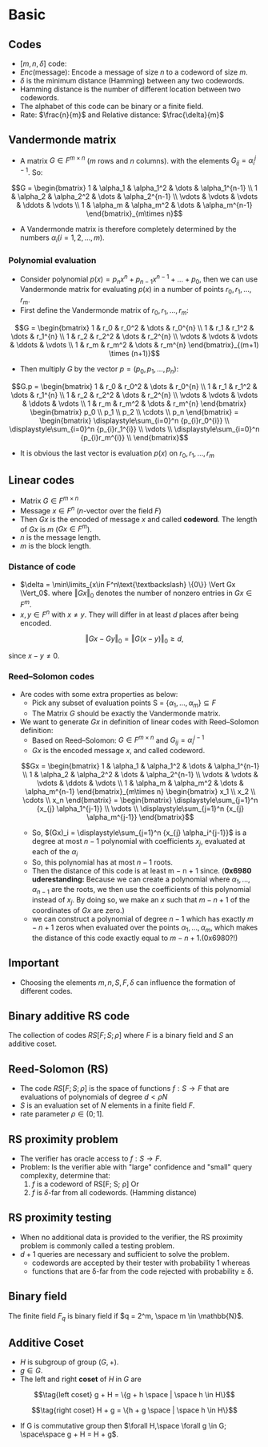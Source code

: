 # Basic
## Codes
- $[m, n , \delta]$ code:
- $Enc(\text{message})$: Encode a message of size $n$ to a codeword of size $m$.
- $\delta$ is the minimum distance (Hamming) between any two codewords.
- Hamming distance is the number of different location between two codewords.
- The alphabet of this code can be binary or a finite field.
- Rate: $\frac{n}{m}$ and Relative distance:  $\frac{\delta}{m}$

##  Vandermonde matrix
- A matrix $G \in F^{m \times n}$ ($m$ rows and $n$ columns). with the elements $G_{ij} = \alpha_i^{j-1}$. So:
```math
G =
\begin{bmatrix}
   1 & \alpha_1 & \alpha_1^2 & \dots & \alpha_1^{n-1} \\
   1 & \alpha_2 & \alpha_2^2 & \dots & \alpha_2^{n-1} \\
   \vdots & \vdots & \vdots & \ddots & \vdots \\
   1 & \alpha_m & \alpha_m^2 & \dots & \alpha_m^{n-1}
\end{bmatrix}_{m\times n}
```

- A Vandermonde matrix is ​​therefore completely determined by the numbers $\alpha_{i}(i=1,2,\ldots ,m)$.
### Polynomial evaluation
- Consider polynomial $p(x) = p_nx^n + p_{n-1}x^{n-1}+\dots + p_0$, then we can use Vandermonde matrix for evaluating $p(x)$ in a number of points $r_0, r_1, \dots, r_m$.
- First define the Vandermonde matrix of $r_0, r_1, \dots, r_m$:

```math
G =
\begin{bmatrix}
   1 & r_0 & r_0^2 & \dots & r_0^{n} \\
   1 & r_1 & r_1^2 & \dots & r_1^{n} \\
   1 & r_2 & r_2^2 & \dots & r_2^{n} \\
   \vdots & \vdots & \vdots & \ddots & \vdots \\
   1 & r_m & r_m^2 & \dots & r_m^{n}
\end{bmatrix}_{(m+1) \times (n+1)}
```

- Then multiply $G$ by the vector $p = (p_0, p_1, \dots,p_n)$:

```math
G.p =
\begin{bmatrix}
   1 & r_0 & r_0^2 & \dots & r_0^{n} \\
   1 & r_1 & r_1^2 & \dots & r_1^{n} \\
   1 & r_2 & r_2^2 & \dots & r_2^{n} \\
   \vdots & \vdots & \vdots & \ddots & \vdots \\
   1 & r_m & r_m^2 & \dots & r_m^{n}
\end{bmatrix}
\begin{bmatrix}
   p_0 \\
   p_1 \\
   p_2 \\
   \cdots \\
   p_n 
\end{bmatrix}
=
\begin{bmatrix}
   \displaystyle\sum_{i=0}^n {p_{i}r_0^{i}} \\
   \displaystyle\sum_{i=0}^n {p_{i}r_1^{i}} \\
   \vdots \\
   \displaystyle\sum_{i=0}^n {p_{i}r_m^{i}} \\
\end{bmatrix}
```

- It is obvious the last vector is evaluation $p(x)$ on $r_0, r_1, \dots, r_m$

## Linear codes
- Matrix $G \in F^{m \times n}$
- Message $x \in F^{n}$ ($n$-vector over the field $F$)
- Then $Gx$ is the encoded of message $x$ and called **codeword**. The length of $Gx$ is $m$ ($Gx \in F^m$).
- $n$ is the message length.
- $m$ is the block length.

### Distance of code
- $\delta = \min\limits_{x\in F^n\text{\textbackslash} \{0\}} \Vert Gx \Vert_0$. where $\Vert Gx \Vert_0$ denotes the number of nonzero entries in $Gx \in F^m$.
- $x, y \in F^n$ with $x \not = y$. They will differ in at least $d$ places after being encoded.
```math
\Vert Gx - Gy \Vert_0 = \Vert G(x-y) \Vert_0 \geqslant d,
```
since $x-y \not = 0$.

### Reed–Solomon codes
- Are codes with some extra properties as below:
   - Pick any subset of evaluation points S = $\{\alpha_1, \dots, \alpha_m\} \subseteq F$
   - The Matrix $G$ should be exactly the Vandermonde matrix.
- We want to generate $Gx$ in definition of linear codes with Reed–Solomon definition:
    - Based on Reed–Solomon: $G \in F^{m×n}$ and $G_{ij} = α_{i}^{j−1}$
    - $Gx$ is the encoded message $x$, and called codeword.
    ```math
    Gx = 
    \begin{bmatrix}
        1 & \alpha_1 & \alpha_1^2 & \dots & \alpha_1^{n-1} \\
        1 & \alpha_2 & \alpha_2^2 & \dots & \alpha_2^{n-1} \\
        \vdots & \vdots & \vdots & \ddots & \vdots \\
        1 & \alpha_m & \alpha_m^2 & \dots & \alpha_m^{n-1}
    \end{bmatrix}_{m\times n}
    \begin{bmatrix}
        x_1 \\
        x_2 \\
        \cdots \\
        x_n 
    \end{bmatrix}
    =
    \begin{bmatrix}
        \displaystyle\sum_{j=1}^n {x_{j} \alpha_1^{j-1}} \\
        \vdots \\
        \displaystyle\sum_{j=1}^n {x_{j} \alpha_m^{j-1}}
    \end{bmatrix}
    ```
    - So, $(Gx)_i = \displaystyle\sum_{j=1}^n {x_{j} \alpha_i^{j-1}}$ is a degree at most $n-1$ polynomial with coefficients $x_j$, evaluated at each of the $\alpha_i$
    - So, this polynomial has at most $n-1$ roots.
    - Then the distance of this code is at least m − n + 1 since. (**0x6980 uderestanding:** Because we can create a polynomial where $\alpha_1, \dots, \alpha_{n-1}$ are the roots, we then use the coefficients of this polynomial instead of $x_j$. By doing so, we make an $x$ such that $m-n+1$ of the coordinates of $Gx$ are zero.)
    - we can construct a polynomial of degree $n-1$ which has exactly $m-n+1$ zeros when evaluated over the points $\alpha_1,\dots, \alpha_m$, which makes the distance of this code exactly equal to $m-n+1$.(0x6980?!)

## Important
- Choosing the elements $m, n, S, F, \delta$ can influence the formation of different codes.

## Binary additive RS code
The collection of codes $RS[F; S; ρ]$ where $F$ is a binary field and $S$ an additive coset. 

## Reed-Solomon (RS)
- The code $RS[F; S; ρ]$ is the space of functions $f : S \rightarrow F$ that are evaluations of polynomials of degree $d < ρN$
- $S$ is an evaluation set of $N$ elements in a finite field $F$.
- rate parameter $ρ \in ( 0; 1\rbrack$.

## RS proximity problem
- The verifier has oracle access to $f : S \rightarrow F$.
- Problem: Is the verifier able with "large" confidence and "small" query complexity, determine that:
    1. $f$ is a codeword of RS[F; S; ρ] Or
    2. $f$ is $\delta$-far from all codewords.  (Hamming distance)

## RS proximity testing
- When no additional data is provided to the verifier, the RS proximity problem is commonly called a testing problem.
- $d + 1$ queries are necessary and sufficient to solve the problem.
    - codewords are accepted by their tester with probability 1 whereas 
    - functions that are δ-far from the code rejected with probability ≥ δ.

## Binary field
The finite field $F_q$ is binary field if $q = 2^m, \space m \in \mathbb{N}$.

## Additive Coset
- $H$ is subgroup of group $(G, +)$.
- $g \in G$.
- The left and right **coset** of $H$ in $G$ are

```math
\tag{left coset}
g + H = \{g + h \space | \space h \in H\}
```

```math
\tag{right coset}
H + g = \{h + g \space | \space h \in H\}
```
- If G is commutative group then $\forall H,\space \forall g \in G; \space\space g + H = H + g$.